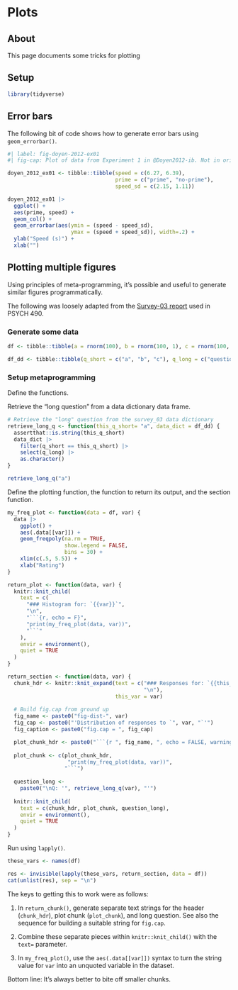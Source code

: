 # Plots

## About

This page documents some tricks for plotting

## Setup

```r
library(tidyverse)
```

## Error bars

The following bit of code shows how to generate error bars using `geom_errorbar()`.

```r
#| label: fig-doyen-2012-ex01
#| fig-cap: Plot of data from Experiment 1 in @Doyen2012-ib. Not in original paper.

doyen_2012_ex01 <- tibble::tibble(speed = c(6.27, 6.39), 
                                  prime = c("prime", "no-prime"), 
                                  speed_sd = c(2.15, 1.11))

doyen_2012_ex01 |>
  ggplot() +
  aes(prime, speed) +
  geom_col() +
  geom_errorbar(aes(ymin = (speed - speed_sd), 
                    ymax = (speed + speed_sd)), width=.2) +
  ylab("Speed (s)") +
  xlab("")
```

## Plotting multiple figures

Using principles of meta-programming, it's possible and useful to generate similar figures programmatically.

The following was loosely adapted from the [Survey-03 report](https://psu-psychology.github.io/psych-490-reproducibility-2024-fall/surveys/survey-03.html) used in PSYCH 490.

### Generate some data

```r
df <- tibble::tibble(a = rnorm(100), b = rnorm(100, 1), c = rnorm(100, sd = 2))

df_dd <- tibble::tibble(q_short = c("a", "b", "c"), q_long = c("question for variable a", "question for variable b", "question for variable c"))
```

### Setup metaprogramming

Define the functions.

Retrieve the "long question" from a data dictionary data frame.

```r
# Retrieve the "long" question from the survey_03 data dictionary
retrieve_long_q <- function(this_q_short= "a", data_dict = df_dd) {
  assertthat::is.string(this_q_short)
  data_dict |>
    filter(q_short == this_q_short) |>
    select(q_long) |>
    as.character()
}

retrieve_long_q("a")
```
  
Define the plotting function, the function to return its output, and the section function.

```r
my_freq_plot <- function(data = df, var) {
  data |>
    ggplot() +
    aes(.data[[var]]) +
    geom_freqpoly(na.rm = TRUE,
                  show.legend = FALSE,
                  bins = 30) +
    xlim(c(.5, 5.5)) +
    xlab("Rating")
}

return_plot <- function(data, var) {
  knitr::knit_child(
    text = c(
      "### Histogram for: `{{var}}`",
      "\n",
      "```{r, echo = F}",
      "print(my_freq_plot(data, var))",
      "```"
    ),
    envir = environment(),
    quiet = TRUE
  )
}

return_section <- function(data, var) {
  chunk_hdr <- knitr::knit_expand(text = c("### Responses for: `{{this_var}}`",
                                           "\n"),
                                  this_var = var)
  
  # Build fig.cap from ground up
  fig_name <- paste0("fig-dist-", var)
  fig_cap <- paste0("'Distribution of responses to `", var, "`'")
  fig_caption <- paste0("fig.cap = ", fig_cap)

  plot_chunk_hdr <- paste0("```{r ", fig_name, ", echo = FALSE, warning = FALSE, ", fig_caption, "}")
  
  plot_chunk <- c(plot_chunk_hdr,
                   "print(my_freq_plot(data, var))",
                  "```")
  
  question_long <-
    paste0("\nQ: '", retrieve_long_q(var), "'")
  
  knitr::knit_child(
    text = c(chunk_hdr, plot_chunk, question_long),
    envir = environment(),
    quiet = TRUE
  )
}
```

Run using `lapply()`.

```r
these_vars <- names(df)

res <- invisible(lapply(these_vars, return_section, data = df))
cat(unlist(res), sep = "\n")
```

::: {.callout-note title="*Post hoc* thoughts"}
The keys to getting this to work were as follows:

1. In `return_chunk()`, generate separate text strings for the header (`chunk_hdr`), plot chunk (`plot_chunk`), and long question. See also the sequence for building a suitable string for `fig.cap`.

2. Combine these separate pieces within `knitr::knit_child()` with the `text=` parameter.

3. In `my_freq_plot()`, use the `aes(.data[[var]])` syntax to turn the string value for `var` into an unquoted variable in the dataset.

Bottom line: It's always better to bite off smaller chunks.
:::
